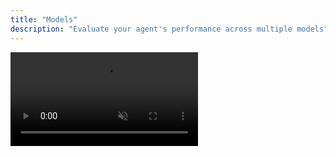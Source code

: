 ```yaml
---
title: "Models"
description: "Evaluate your agent's performance across multiple models"
---
```


<video src="/videos/model-arena.mp4" controls muted playsInline loop preload="metadata" />

ZeroEval lets you evaluate real production traces of specific agent tasks across different models, then ranking them over time. This helps you pick the best model for each part of your agent.


